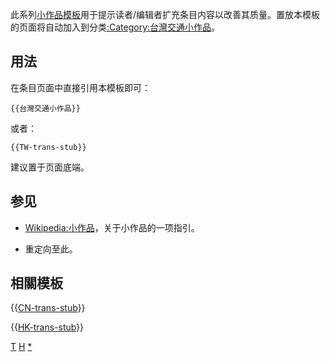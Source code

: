 <includeonly><!-- 在這裡加入模板的保護標識 --></includeonly><noinclude>{{template doc page viewed directly}}</noinclude>
<!-- 在本行下編輯模板說明 -->
此系列[[:Category:小作品模板|小作品模板]]用于提示读者/编辑者扩充条目内容以改善其质量。置放本模板的页面将自动加入到分类[[:Category:台灣交通小作品]]。
== 用法 ==
在条目页面中直接引用本模板即可：
<pre>{{台灣交通小作品}}
</pre>
或者：
<pre>{{TW-trans-stub}}
</pre>
建议置于页面底端。
== 参见 ==
* [[Wikipedia:小作品]]，关于小作品的一项指引。
* {{tl|台灣交通小作品}}重定向至此。
== 相關模板 ==
{{[[Template:CN-trans-stub|CN-trans-stub]]}}

{{[[Template:HK-trans-stub|HK-trans-stub]]}}
<includeonly>
<!-- 本行下加入模板的分類 -->
[[Category:台灣小作品模板|T]]
[[Category:交通小作品模板|H]]
[[Category:台灣交通小作品|*]]
<!-- 本行下加入模板的跨語言鏈接 -->

</includeonly>